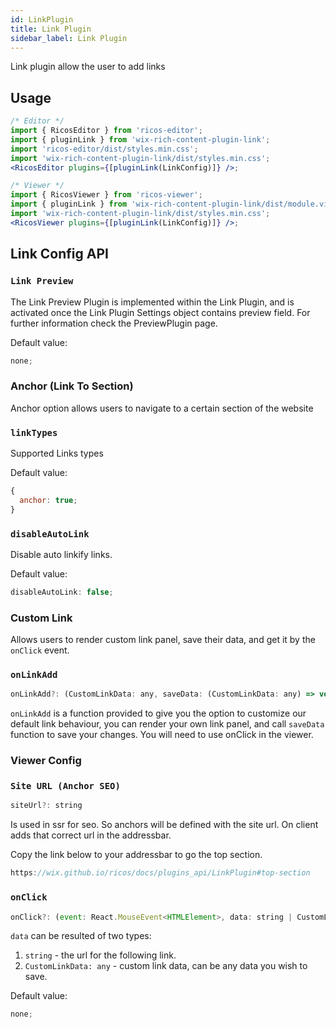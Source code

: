 ```yaml
---
id: LinkPlugin
title: Link Plugin
sidebar_label: Link Plugin
---
```



Link plugin allow the user to add links

<div id="top-section" className="card">
  <RicosEditorWithMobile
    content={createContent('Add Link to your favorite website')}
    placeholder={'Type here!'}
    plugins={[
      pluginLink({
        linkTypes: { anchor: false },
      }),
    ]}
  />
</div>

## Usage

```jsx
/* Editor */
import { RicosEditor } from 'ricos-editor';
import { pluginLink } from 'wix-rich-content-plugin-link';
import 'ricos-editor/dist/styles.min.css';
import 'wix-rich-content-plugin-link/dist/styles.min.css';
<RicosEditor plugins={[pluginLink(LinkConfig)]} />;

/* Viewer */
import { RicosViewer } from 'ricos-viewer';
import { pluginLink } from 'wix-rich-content-plugin-link/dist/module.viewer';
import 'wix-rich-content-plugin-link/dist/styles.min.css';
<RicosViewer plugins={[pluginLink(LinkConfig)]} />;
```

## Link Config API

### `Link Preview`

The Link Preview Plugin is implemented within the Link Plugin,
and is activated once the Link Plugin Settings object contains preview field.
For further information check the PreviewPlugin page.

Default value:

```jsx
none;
```

### Anchor (Link To Section)

Anchor option allows users to navigate to a certain section of the website

<div className="card">
  <RicosEditorWithMobile
    content={createContent(`Try it yourself, add new lines and use the link to section option. 
Make sure you link only to the lines you created`)}
    placeholder={'Type here!'}
    plugins={[pluginLink()]}
  />
</div>

### `linkTypes`

Supported Links types

Default value:

```jsx
{
  anchor: true;
}
```

### `disableAutoLink`

Disable auto linkify links.

Default value:

```jsx
disableAutoLink: false;
```

### Custom Link

Allows users to render custom link panel, save their data, and get it by the `onClick` event.

### `onLinkAdd`

```jsx
onLinkAdd?: (CustomLinkData: any, saveData: (CustomLinkData: any) => void ) => void
```

`onLinkAdd` is a function provided to give you the option to customize our default link behaviour,
you can render your own link panel, and call `saveData` function to save your changes. You will need to use onClick in the viewer.<br />

### Viewer Config

### `Site URL (Anchor SEO)`

```jsx
siteUrl?: string
```

Is used in ssr for seo. So anchors will be defined with the site url.
On client adds that correct url in the addressbar.

Copy the link below to your addressbar to go the top section.

```jsx
https://wix.github.io/ricos/docs/plugins_api/LinkPlugin#top-section
```

### `onClick`

```jsx
onClick?: (event: React.MouseEvent<HTMLElement>, data: string | CustomLinkData) => void;
```

`data` can be resulted of two types:

1. `string` - the url for the following link.
2. `CustomLinkData: any` - custom link data, can be any data you wish to save.

Default value:

```jsx
none;
```
